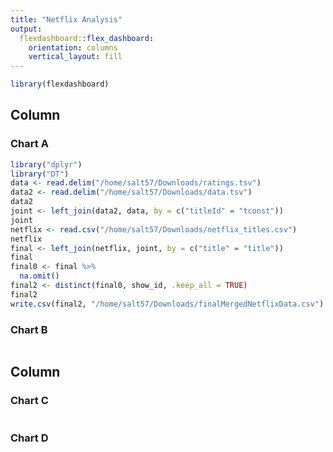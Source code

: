 ```yaml
---
title: "Netflix Analysis"
output: 
  flexdashboard::flex_dashboard:
    orientation: columns
    vertical_layout: fill
---
```


```r
library(flexdashboard)
```

Column {data-width=500}
-----------------------------------------------------------------------

### Chart A

```r
library("dplyr")
library("DT")
data <- read.delim("/home/salt57/Downloads/ratings.tsv")
data2 <- read.delim("/home/salt57/Downloads/data.tsv")
data2
joint <- left_join(data2, data, by = c("titleId" = "tconst"))
joint
netflix <- read.csv("/home/salt57/Downloads/netflix_titles.csv")
netflix
final <- left_join(netflix, joint, by = c("title" = "title"))
final
final0 <- final %>%
  na.omit()
final2 <- distinct(final0, show_id, .keep_all = TRUE)
final2
write.csv(final2, "/home/salt57/Downloads/finalMergedNetflixData.csv")
```


### Chart B

```r

```

Column {data-width=500}
-----------------------------------------------------------------------

### Chart C

```r

```

### Chart D

```r

```
